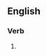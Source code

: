 {{also|requîtes}}

==English==

===Verb===
{{head|en|verb form}}

# {{en-third-person singular of|requite}}